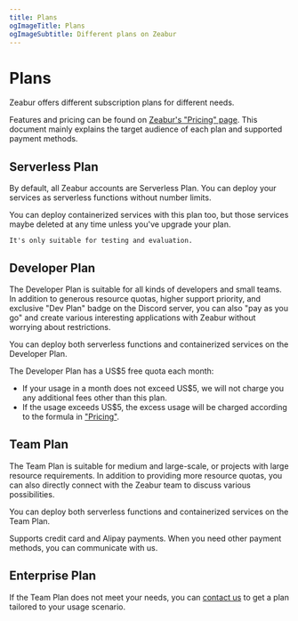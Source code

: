 ```yaml
---
title: Plans
ogImageTitle: Plans
ogImageSubtitle: Different plans on Zeabur
---
```



# Plans

Zeabur offers different subscription plans for different needs.

Features and pricing can be found on [Zeabur's "Pricing" page](https://zeabur.com/en-US/pricing). This document mainly explains the target audience of each plan and supported payment methods.

## Serverless Plan

By default, all Zeabur accounts are Serverless Plan.
You can deploy your services as serverless functions without number limits.

<Callout>
    You can deploy containerized services with this plan too, but those services maybe deleted at any time unless you've upgrade your plan.

    It's only suitable for testing and evaluation.

</Callout>

## Developer Plan

The Developer Plan is suitable for all kinds of developers and small teams. In addition to generous resource quotas, higher support priority, and exclusive "Dev Plan" badge on the Discord server, you can also "pay as you go" and create various interesting applications with Zeabur without worrying about restrictions.

You can deploy both serverless functions and containerized services on the Developer Plan.

The Developer Plan has a US$5 free quota each month:

- If your usage in a month does not exceed US$5, we will not charge you any additional fees other than this plan.
- If the usage exceeds US$5, the excess usage will be charged according to the formula in ["Pricing"](./pricing).

## Team Plan

The Team Plan is suitable for medium and large-scale, or projects with large resource requirements. In addition to providing more resource quotas, you can also directly connect with the Zeabur team to discuss various possibilities.

You can deploy both serverless functions and containerized services on the Team Plan.

Supports credit card and Alipay payments. When you need other payment methods, you can communicate with us.

## Enterprise Plan

If the Team Plan does not meet your needs, you can [contact us](mailto:contact@zeabur.com) to get a plan tailored to your usage scenario.

